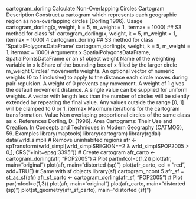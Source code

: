 cartogram_dorling Calculate Non-Overlapping Circles Cartogram
Description
Construct a cartogram which represents each geographic region as non-overlapping circles (Dorling
1996).
Usage
cartogram_dorling(x, weight, k = 5, m_weight = 1, itermax = 1000)
## S3 method for class 'sf'
cartogram_dorling(x, weight, k = 5, m_weight = 1,
itermax = 1000)
4 cartogram_dorling
## S3 method for class 'SpatialPolygonsDataFrame'
cartogram_dorling(x, weight, k = 5,
m_weight = 1, itermax = 1000)
Arguments
x SpatialPolygonsDataFrame, SpatialPointsDataFrame or an sf object
weight Name of the weighting variable in x
k Share of the bounding box of x filled by the larger circle
m_weight Circles’ movements weights. An optional vector of numeric weights (0 to 1
inclusive) to apply to the distance each circle moves during pair-repulsion. A
weight of 0 prevents any movement. A weight of 1 gives the default movement
distance. A single value can be supplied for uniform weights. A vector with
length less than the number of circles will be silently extended by repeating the
final value. Any values outside the range [0, 1] will be clamped to 0 or 1.
itermax Maximum iterations for the cartogram transformation.
Value
Non overlaping proportional circles of the same class as x.
References
Dorling, D. (1996). Area Cartograms: Their Use and Creation. In Concepts and Techniques in
Modern Geography (CATMOG), 59.
Examples
library(maptools)
library(cartogram)
library(rgdal)
data(wrld_simpl)
# Remove uninhabited regions
afr <- spTransform(wrld_simpl[wrld_simpl$REGION==2 & wrld_simpl$POP2005 > 0,],
CRS("+init=epsg:3395"))
# Create cartogram
afr_carto <- cartogram_dorling(afr, "POP2005")
# Plot
par(mfcol=c(1,2))
plot(afr, main="original")
plot(afr, main="distorted (sp)")
plot(afr_carto, col = "red", add=TRUE)
# Same with sf objects
library(sf)
cartogram_ncont 5
afr_sf = st_as_sf(afr)
afr_sf_carto <- cartogram_dorling(afr_sf, "POP2005")
# Plot
par(mfcol=c(1,3))
plot(afr, main="original")
plot(afr_carto, main="distorted (sp)")
plot(st_geometry(afr_sf_carto), main="distorted (sf)")
